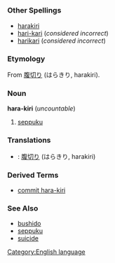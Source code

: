 =={{en}}==
[[Category:English language]]
===Other Spellings===
*[[harakiri]]
*[[hari-kari]] (''considered incorrect'')
*[[harikari]] (''considered incorrect'')

===Etymology===
From {{ja}} [[腹切り]] (はらきり, harakiri).
===Noun===
'''hara-kiri''' (''uncountable'')

#[[seppuku]]
===Translations===
*{{ja}}: [[腹切り]] (はらきり, harakiri)
===Derived Terms===
*[[commit hara-kiri]]
===See Also===
*[[bushido]]
*[[seppuku]]
*[[suicide]]